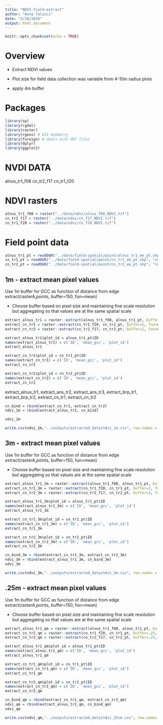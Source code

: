 ```yaml
---
title: "NDVI-field-extract"
author: "Anna Talucci"
date: "2/28/2020"
output: html_document
---
```


```r
knitr::opts_chunk$set(echo = TRUE)
```

# Overview

- Extract NDVI values



- Plot size for field data collection was variable from 4-10m radius plots
- apply 4m buffer

# Packages
```r
library(sp) 
library(rgdal) 
library(raster) 
library(rgeos) # GIS Geometry
library(foreign) # deals with dbf files
library(dplyr)
library(ggplot2)
```


# NVDI DATA



alnus_tr1_f08
cn_tr2_f17
cn_tr1_f20 


# NDVI rasters

```r
alnus_tr1_f08 = raster("../data/ndvi/alnus_f08_NDVI.tif")
cn_tr2_f17 = raster("../data/ndvi/cn_f17_NDVI.tif")
cn_tr1_f20 = raster("../data/ndvi/cn_f20_NDVI.tif")
```


# Field point data

```r
alnus_tr1_pt = readOGR("../data/field-spatial/point/alnus_tr1_ee_pt.shp", "alnus_tr1_ee_pt")
cn_tr1_pt = readOGR("../data/field-spatial/point/cn_tr1_ee_pt.shp", "cn_tr1_ee_pt") 
cn_tr2_pt = readOGR("../data/field-spatial/point/cn_tr2_ee_pt.shp", "cn_tr2_ee_pt") 
```


## 1m - extract mean pixel values
Use 1m buffer for GCC as  function of distance from edge
extract(rasterA,points, buffer=150, fun=mean)

- Choose buffer based on pixel size and maintaining fine scale resolution but aggregating so that values are at the same spatial scale

```r
extract_alnus_tr1 = raster::extract(alnus_tr1_f08, alnus_tr1_pt, buffer=1, fun=mean, df=TRUE )
extract_cn_tr1 = raster::extract(cn_tr1_f20, cn_tr1_pt, buffer=1, fun=mean,  df=TRUE )
extract_cn_tr2 = raster::extract(cn_tr2_f17, cn_tr2_pt, buffer=1, fun=mean,  df=TRUE )
```


```r
extract_alnus_tr1$plot_id = alnus_tr1_pt$ID
names(extract_alnus_tr1) = c('ID', 'mean_gcc', 'plot_id')
extract_alnus_tr1
```

```r
extract_cn_tr1$plot_id = cn_tr1_pt$ID
names(extract_cn_tr1) = c('ID', 'mean_gcc', 'plot_id')
extract_cn_tr1
```

```r
extract_cn_tr2$plot_id = cn_tr2_pt$ID
names(extract_cn_tr2) = c('ID', 'mean_gcc', 'plot_id')
extract_cn_tr2
```

extract_alnus_tr1, extract_ans_tr2, extract_ans_tr3, extract_brp_tr1, extract_brp_tr2, extract_cn_tr1, extract_cn_tr2
```r
cn_bind = rbind(extract_cn_tr1, extract_cn_tr2)
ndvi_1m = rbind(extract_alnus_tr1, cn_bind)

ndvi_1m
```

```r
write.csv(ndvi_1m,"../outputs/extracted_data/ndvi_1m.csv", row.names = FALSE)
```

## 3m - extract mean pixel values
Use 1m buffer for GCC as  function of distance from edge
extract(rasterA,points, buffer=150, fun=mean)

- Choose buffer based on pixel size and maintaining fine scale resolution but aggregating so that values are at the same spatial scale

```r

extract_alnus_tr1_3m = raster::extract(alnus_tr1_f08, alnus_tr1_pt, buffer=3, fun=mean, df=TRUE )
extract_cn_tr1_3m = raster::extract(cn_tr1_f20, cn_tr1_pt, buffer=3, fun=mean,  df=TRUE )
extract_cn_tr2_3m = raster::extract(cn_tr2_f17, cn_tr2_pt, buffer=3, fun=mean,  df=TRUE )
```


```r
extract_alnus_tr1_3m$plot_id = alnus_tr1_pt$ID
names(extract_alnus_tr1_3m) = c('ID', 'mean_gcc', 'plot_id')
extract_alnus_tr1_3m
```

```r
extract_cn_tr1_3m$plot_id = cn_tr1_pt$ID
names(extract_cn_tr1_3m) = c('ID', 'mean_gcc', 'plot_id')
extract_cn_tr1_3m
```

```r
extract_cn_tr2_3m$plot_id = cn_tr2_pt$ID
names(extract_cn_tr2_3m) = c('ID', 'mean_gcc', 'plot_id')
extract_cn_tr2_3m
```


```r
cn_bind_3m = rbind(extract_cn_tr1_3m, extract_cn_tr2_3m)
ndvi_3m = rbind(extract_alnus_tr1_3m, cn_bind_3m)
ndvi_3m
```

```r
write.csv(ndvi_3m,"../outputs/extracted_data/ndvi_3m.csv", row.names = FALSE)
```

## .25m - extract mean pixel values
Use 1m buffer for GCC as  function of distance from edge
extract(rasterA,points, buffer=150, fun=mean)

- Choose buffer based on pixel size and maintaining fine scale resolution but aggregating so that values are at the same spatial scale

```r

extract_alnus_tr1_qm = raster::extract(alnus_tr1_f08, alnus_tr1_pt, buffer=.25, fun=mean, df=TRUE )
extract_cn_tr1_qm = raster::extract(cn_tr1_f20, cn_tr1_pt, buffer=.25, fun=mean,  df=TRUE )
extract_cn_tr2_qm = raster::extract(cn_tr2_f17, cn_tr2_pt, buffer=.25, fun=mean,  df=TRUE )
```


```r
extract_alnus_tr1_qm$plot_id = alnus_tr1_pt$ID
names(extract_alnus_tr1_qm) = c('ID', 'mean_gcc', 'plot_id')
extract_alnus_tr1_qm
```

```r
extract_cn_tr1_qm$plot_id = cn_tr1_pt$ID
names(extract_cn_tr1_qm) = c('ID', 'mean_gcc', 'plot_id')
extract_cn_tr1_qm
```

```r
extract_cn_tr2_qm$plot_id = cn_tr2_pt$ID
names(extract_cn_tr2_qm) = c('ID', 'mean_gcc', 'plot_id')
extract_cn_tr2_qm
```


```r
cn_bind_qm = rbind(extract_cn_tr1_qm, extract_cn_tr2_qm)
ndvi_qm = rbind(extract_alnus_tr1_qm, cn_bind_qm)
ndvi_qm
```

```r
write.csv(ndvi_qm,"../outputs/extracted_data/ndvi_25cm.csv", row.names = FALSE)
```

